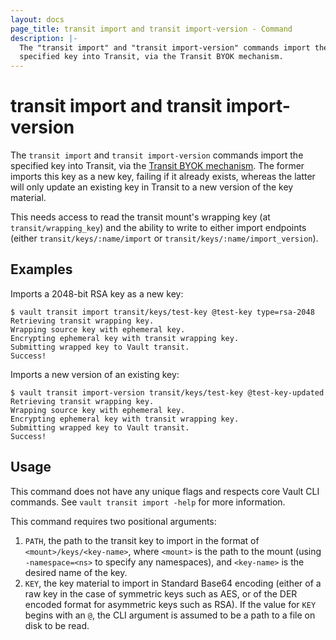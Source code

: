 ```yaml
---
layout: docs
page_title: transit import and transit import-version - Command
description: |-
  The "transit import" and "transit import-version" commands import the
  specified key into Transit, via the Transit BYOK mechanism.
---
```


# transit import and transit import-version

The `transit import` and `transit import-version` commands import the
specified key into Transit, via the [Transit BYOK
mechanism](/vault/docs/secrets/transit#bring-your-own-key-byok). The former
imports this key as a new key, failing if it already exists, whereas the
latter will only update an existing key in Transit to a new version of the
key material.

This needs access to read the transit mount's wrapping key (at
`transit/wrapping_key`) and the ability to write to either import
endpoints (either `transit/keys/:name/import` or
`transit/keys/:name/import_version`).

## Examples

Imports a 2048-bit RSA key as a new key:

```
$ vault transit import transit/keys/test-key @test-key type=rsa-2048
Retrieving transit wrapping key.
Wrapping source key with ephemeral key.
Encrypting ephemeral key with transit wrapping key.
Submitting wrapped key to Vault transit.
Success!
```

Imports a new version of an existing key:

```
$ vault transit import-version transit/keys/test-key @test-key-updated
Retrieving transit wrapping key.
Wrapping source key with ephemeral key.
Encrypting ephemeral key with transit wrapping key.
Submitting wrapped key to Vault transit.
Success!
```

## Usage

This command does not have any unique flags and respects core Vault CLI
commands. See `vault transit import -help` for more information.

This command requires two positional arguments:

 1. `PATH`, the path to the transit key to import in the format of
    `<mount>/keys/<key-name>`, where `<mount>` is the path to the mount
    (using `-namespace=<ns>` to specify any namespaces), and `<key-name>`
    is the desired name of the key.
 2. `KEY`, the key material to import in Standard Base64 encoding (either
    of a raw key in the case of symmetric keys such as AES, or of the DER
    encoded format for asymmetric keys such as RSA). If the value for `KEY`
    begins with an `@`, the CLI argument is assumed to be a path to a file
    on disk to be read.
